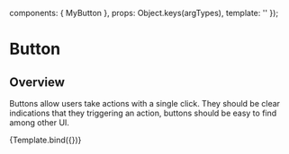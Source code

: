 
<Meta title="Buttons/Button" component={MyButton} />

  components: { MyButton },
  props: Object.keys(argTypes),
  template: '<MyButton v-bind="$props" />'
});

# Button

## Overview
Buttons allow users take actions with a single click. They should be clear indications that they triggering an action, buttons should be easy to find among other UI.

<Canvas>
  <Story
    name="Overview"
    args={{label: "Button"}}
  >
    {Template.bind({})}
  </Story>
</Canvas>